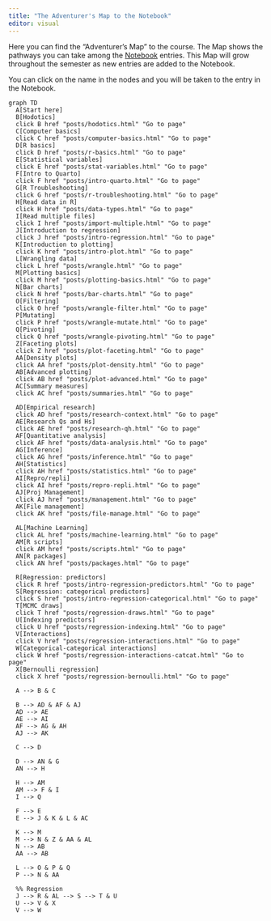 ```yaml
---
title: "The Adventurer's Map to the Notebook"
editor: visual
---
```


Here you can find the "Adventurer's Map" to the course. The Map shows the pathways you can take among the [Notebook](notebook.qmd) entries. This Map will grow throughout the semester as new entries are added to the Notebook.

::: callout-tip
You can click on the name in the nodes and you will be taken to the entry in the Notebook.
:::

<!-- {{< pdf posts/map.pdf width=100% height=600 >}} -->

```mermaid
graph TD
  A[Start here]
  B[Hodotics]
  click B href "posts/hodotics.html" "Go to page"
  C[Computer basics]
  click C href "posts/computer-basics.html" "Go to page"
  D[R basics]
  click D href "posts/r-basics.html" "Go to page"
  E[Statistical variables]
  click E href "posts/stat-variables.html" "Go to page"
  F[Intro to Quarto]
  click F href "posts/intro-quarto.html" "Go to page"
  G[R Troubleshooting]
  click G href "posts/r-troubleshooting.html" "Go to page"
  H[Read data in R]
  click H href "posts/data-types.html" "Go to page"
  I[Read multiple files]
  click I href "posts/import-multiple.html" "Go to page"
  J[Introduction to regression]
  click J href "posts/intro-regression.html" "Go to page"
  K[Introduction to plotting]
  click K href "posts/intro-plot.html" "Go to page"
  L[Wrangling data]
  click L href "posts/wrangle.html" "Go to page"
  M[Plotting basics]
  click M href "posts/plotting-basics.html" "Go to page"
  N[Bar charts]
  click N href "posts/bar-charts.html" "Go to page"
  O[Filtering]
  click O href "posts/wrangle-filter.html" "Go to page"
  P[Mutating]
  click P href "posts/wrangle-mutate.html" "Go to page"
  Q[Pivoting]
  click Q href "posts/wrangle-pivoting.html" "Go to page"
  Z[Faceting plots]
  click Z href "posts/plot-faceting.html" "Go to page"
  AA[Density plots]
  click AA href "posts/plot-density.html" "Go to page"
  AB[Advanced plotting]
  click AB href "posts/plot-advanced.html" "Go to page"
  AC[Summary measures]
  click AC href "posts/summaries.html" "Go to page"
  
  AD[Empirical research]
  click AD href "posts/research-context.html" "Go to page"
  AE[Research Qs and Hs]
  click AE href "posts/research-qh.html" "Go to page"
  AF[Quantitative analysis]
  click AF href "posts/data-analysis.html" "Go to page"
  AG[Inference]
  click AG href "posts/inference.html" "Go to page"
  AH[Statistics]
  click AH href "posts/statistics.html" "Go to page"
  AI[Repro/repli]
  click AI href "posts/repro-repli.html" "Go to page"
  AJ[Proj Management]
  click AJ href "posts/management.html" "Go to page"
  AK[File management]
  click AK href "posts/file-manage.html" "Go to page"
  
  AL[Machine Learning]
  click AL href "posts/machine-learning.html" "Go to page"
  AM[R scripts]
  click AM href "posts/scripts.html" "Go to page"
  AN[R packages]
  click AN href "posts/packages.html" "Go to page"
  
  R[Regression: predictors]
  click R href "posts/intro-regression-predictors.html" "Go to page"
  S[Regression: categorical predictors]
  click S href "posts/intro-regression-categorical.html" "Go to page"
  T[MCMC draws]
  click T href "posts/regression-draws.html" "Go to page"
  U[Indexing predictors]
  click U href "posts/regression-indexing.html" "Go to page"
  V[Interactions]
  click V href "posts/regression-interactions.html" "Go to page"
  W[Categorical-categorical interactions]
  click W href "posts/regression-interactions-catcat.html" "Go to page"
  X[Bernoulli regression]
  click X href "posts/regression-bernoulli.html" "Go to page"
  
  A --> B & C
  
  B --> AD & AF & AJ
  AD --> AE
  AE --> AI
  AF --> AG & AH
  AJ --> AK
  
  C --> D
  
  D --> AN & G
  AN --> H
  
  H --> AM
  AM --> F & I
  I --> Q
  
  F --> E
  E --> J & K & L & AC
  
  K --> M
  M --> N & Z & AA & AL
  N --> AB
  AA --> AB

  L --> O & P & Q
  P --> N & AA
  
  %% Regression
  J --> R & AL --> S --> T & U
  U --> V & X
  V --> W
  
```
